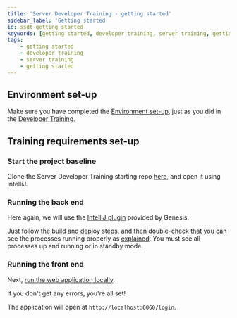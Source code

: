 ```yaml
---
title: 'Server Developer Training - getting started'
sidebar_label: 'Getting started'
id: ssdt-getting_started
keywords: [getting started, developer training, server training, getting started]
tags:
    - getting started
    - developer training
    - server training
    - getting started
---
```


## Environment set-up

Make sure you have completed the [Environment set-up](../../../getting-started/developer-training/environment-setup/), just as you did in the [Developer Training](../../../getting-started/developer-training/training-intro/).

## Training requirements set-up

### Start the project baseline

Clone the Server Developer Training starting repo [here](https://github.com/genesiscommunitysuccess/servertraining-seed), and open it using IntelliJ. 


### Running the back end

Here again, we will use the [IntelliJ plugin](../../../server/tooling/intellij-plugin/) provided by Genesis.

Just follow the [build and deploy steps](../../../getting-started/developer-training/training-content-day1/), and then double-check that you can see the processes running properly as [explained](../../../server/tooling/intellij-plugin/#starting-processes). You must see all processes up and running or in standby mode.

### Running the front end

Next, [run the web application locally](../../../getting-started/developer-training/training-content-day2/#running-the-application-locally).

If you don't get any errors, you're all set!

The application will open at `http://localhost:6060/login`.

